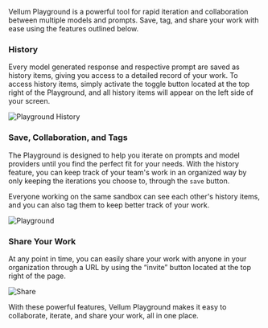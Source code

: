 Vellum Playground is a powerful tool for rapid iteration and 
collaboration between multiple models and prompts. Save, tag,
and share your work with ease using the features outlined below.

### History

Every model generated response and respective prompt are saved 
as history items, giving you access to a detailed record of your 
work. To access history items, simply activate the toggle button 
located at the top right of the Playground, and all history items 
will appear on the left side of your screen.

![Playground History](https://vellum-ai.notion.site/image/https%3A%2F%2Fs3-us-west-2.amazonaws.com%2Fsecure.notion-static.com%2Fd638fb25-1fc2-4b3a-adeb-295f56837599%2FScreenshot_5_9_23__6_56_PM.png?table=block&id=d0a3d881-45a2-43fe-954a-d9c77e3641b1&spaceId=71c05e3e-272b-4acf-9889-90a304d95d06&width=2000&userId=&cache=v2)

### Save, Collaboration, and Tags

The Playground is designed to help you iterate on prompts and model
providers until you find the perfect fit for your needs. With the
history feature, you can keep track of your team's work in an organized
way by only keeping the iterations you choose to, through the `save` button. 

Everyone working on the same sandbox can see each other's history items,
and you can also tag them to keep better track of your work.

![Playground](https://vellum-ai.notion.site/image/https%3A%2F%2Fs3-us-west-2.amazonaws.com%2Fsecure.notion-static.com%2Fc924c967-face-48d8-946f-29559ee35edf%2FScreenshot_5_9_23__7_20_PM.png?table=block&id=e5eed871-fcb8-4122-826c-3542801fc8ec&spaceId=71c05e3e-272b-4acf-9889-90a304d95d06&width=2000&userId=&cache=v2)

### Share Your Work
At any point in time, you can easily share your work with anyone in
your organization through a URL by using the “invite” button located
at the top right of the page.

![Share](https://vellum-ai.notion.site/image/https%3A%2F%2Fs3-us-west-2.amazonaws.com%2Fsecure.notion-static.com%2F878ebe27-a33d-4d69-9b5d-168bac6b7350%2FScreenshot_5_9_23__7_26_PM.png?table=block&id=16065c5d-5cd4-4b32-adbb-89656696e93b&spaceId=71c05e3e-272b-4acf-9889-90a304d95d06&width=2000&userId=&cache=v2)

With these powerful features, Vellum Playground makes it easy to collaborate, 
iterate, and share your work, all in one place.